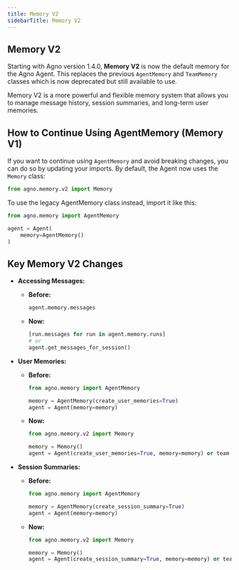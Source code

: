 ```yaml
---
title: Memory V2
sidebarTitle: Memory V2
---
```


## Memory V2

Starting with Agno version 1.4.0, **Memory V2** is now the default memory for the Agno Agent. This replaces the previous `AgentMemory` and `TeamMemory` classes which is now deprecated but still available to use.

Memory V2 is a more powerful and flexible memory system that allows you to manage message history, session summaries, and long-term user memories.

## How to Continue Using AgentMemory (Memory V1)

If you want to continue using `AgentMemory` and avoid breaking changes, you can do so by updating your imports. By default, the Agent now uses the `Memory` class:

```python
from agno.memory.v2 import Memory
```

To use the legacy AgentMemory class instead, import it like this:

```python
from agno.memory import AgentMemory

agent = Agent(
    memory=AgentMemory()
)
```

## Key Memory V2 Changes

- **Accessing Messages:**

  - **Before:**
    ```python
    agent.memory.messages
    ```
  - **Now:**
    ```python
    [run.messages for run in agent.memory.runs]
    # or
    agent.get_messages_for_session()
    ```

- **User Memories:**

  - **Before:**

    ```python
    from agno.memory import AgentMemory

    memory = AgentMemory(create_user_memories=True)
    agent = Agent(memory=memory)
    ```

  - **Now:**

    ```python
    from agno.memory.v2 import Memory

    memory = Memory()
    agent = Agent(create_user_memories=True, memory=memory) or team = Team(create_user_memories=True, memory=memory)
    ```

- **Session Summaries:**

  - **Before:**

    ```python
    from agno.memory import AgentMemory

    memory = AgentMemory(create_session_summary=True)
    agent = Agent(memory=memory)
    ```

  - **Now:**

    ```python
    from agno.memory.v2 import Memory

    memory = Memory()
    agent = Agent(create_session_summary=True, memory=memory) or team = Team(create_session_summary=True, memory=memory)
    ```
